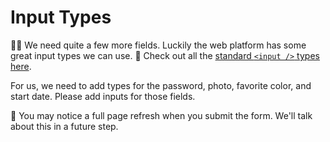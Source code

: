 # Input Types

👨‍💼 We need quite a few more fields. Luckily the web platform has some great
input types we can use. 📜 Check out all the
[standard `<input />` types here](https://developer.mozilla.org/en-US/docs/Web/HTML/Element/Input#input_types).

For us, we need to add types for the password, photo, favorite color, and start
date. Please add inputs for those fields.

<callout-info>
	🦉 You may notice a full page refresh when you submit the form. We'll talk
	about this in a future step.
</callout-info>
